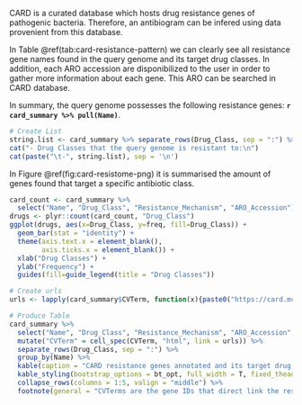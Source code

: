 CARD is a curated database which hosts drug resistance genes of pathogenic bacteria. Therefore, an antibiogram can be infered using data provenient from this database.

In Table \@ref(tab:card-resistance-pattern) we can clearly see all resistance gene names found in the query genome and its target drug classes. In addition, each ARO accession are disponibilized to the user in order to gather more information about each gene. This ARO can be searched in CARD database.

In summary, the query genome possesses the following resistance genes: **`r card_summary %>% pull(Name)`**.

```r
# Create List
string.list <- card_summary %>% separate_rows(Drug_Class, sep = ":") %>% pull(Drug_Class) %>% unique()
cat("- Drug Classes that the query genome is resistant to:\n")
cat(paste("\t-", string.list), sep = '\n')
```

In Figure \@ref(fig:card-resistome-png) it is summarised the amount of genes found that target a specific antibiotic class.


```r
card_count <- card_summary %>%
  select("Name", "Drug_Class", "Resistance_Mechanism", "ARO_Accession") %>% separate_rows(Drug_Class, sep = ":") %>% group_by(Name)
drugs <- plyr::count(card_count, "Drug_Class")
ggplot(drugs, aes(x=Drug_Class, y=freq, fill=Drug_Class)) +
  geom_bar(stat = "identity") +
  theme(axis.text.x = element_blank(),
        axis.ticks.x = element_blank()) +
  xlab("Drug Classes") +
  ylab("Frequency") +
  guides(fill=guide_legend(title = "Drug Classes"))
```

```r
# Create urls
urls <- lapply(card_summary$CVTerm, function(x){paste0("https://card.mcmaster.ca/ontology/", x)})

# Produce Table
card_summary %>%
  select("Name", "Drug_Class", "Resistance_Mechanism", "ARO_Accession", "CVTerm") %>%
  mutate("CVTerm" = cell_spec(CVTerm, "html", link = urls)) %>%
  separate_rows(Drug_Class, sep = ":") %>%
  group_by(Name) %>%
  kable(caption = "CARD resistance genes annotated and its target drug classes", escape = FALSE) %>%
  kable_styling(bootstrap_options = bt_opt, full_width = T, fixed_thead = T, font_size = 12) %>%
  collapse_rows(columns = 1:5, valign = "middle") %>%
  footnote(general = "CVTerms are the gene IDs that direct link the results to CARD database")
```
